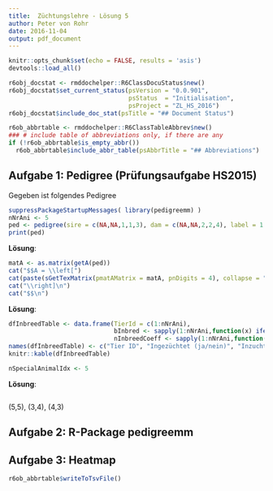 ```yaml
---
title:  Züchtungslehre - Lösung 5
author: Peter von Rohr
date: 2016-11-04
output: pdf_document
---
```


```r
knitr::opts_chunk$set(echo = FALSE, results = 'asis')
devtools::load_all()
```

```r
r6obj_docstat <- rmddochelper::R6ClassDocuStatus$new()
r6obj_docstat$set_current_status(psVersion = "0.0.901",
                                 psStatus  = "Initialisation",
                                 psProject = "ZL_HS_2016")
r6obj_docstat$include_doc_stat(psTitle = "## Document Status")
```


```r
r6ob_abbrtable <- rmddochelper::R6ClassTableAbbrev$new()
### # include table of abbreviations only, if there are any
if (!r6ob_abbrtable$is_empty_abbr())
  r6ob_abbrtable$include_abbr_table(psAbbrTitle = "## Abbreviations")
```

## Aufgabe 1: Pedigree (Prüfungsaufgabe HS2015)

Gegeben ist folgendes Pedigree

```r
suppressPackageStartupMessages( library(pedigreemm) )
nNrAni <- 5
ped <- pedigree(sire = c(NA,NA,1,1,3), dam = c(NA,NA,2,2,4), label = 1:nNrAni)
print(ped)
```

\begin{enumerate}
\item[a)] Stellen Sie die additive genetische Verwandtschaftsmatrix für das oben dargestellte Pedigree auf.
\end{enumerate}

__Lösung__:

```r
matA <- as.matrix(getA(ped))
cat("$$A = \\left[")
cat(paste(sGetTexMatrix(pmatAMatrix = matA, pnDigits = 4), collapse = "\n"))
cat("\\right]\n")
cat("$$\n")

```


\begin{enumerate}
\item[b)] Welches der fünf Tiere im gezeigten Pedigree ist ingezüchtet und wie gross ist der Inzuchtkoeffizient $F_X$?
(Bitte auch für nicht ingezüchtete Tiere den Inzuchtkoeffizienten angeben)
\end{enumerate}

__Lösung__:

```r
dfInbreedTable <- data.frame(TierId = c(1:nNrAni),
                             bInbred <- sapply(1:nNrAni,function(x) ifelse(matA[x,x]>1,"ja","nein")),
                             nInbreedCoeff <- sapply(1:nNrAni,function(x) matA[x,x]-1))
names(dfInbreedTable) <- c("Tier ID", "Ingezüchtet (ja/nein)", "Inzuchtkoeffizient")
knitr::kable(dfInbreedTable)
```

```r
nSpecialAnimalIdx <- 5
```

\vspace{5ex}
\begin{enumerate}
\item[c)] Wir interessieren uns speziell für Tier $`r nSpecialAnimalIdx`$. Welche Elemente der additiv genetischen Verwandtschaftsmatrix enthalten den Inzuchtkoeffizienten von Tier $`r nSpecialAnimalIdx`$. Am besten geben Sie die Elemente der Matrix über die jeweiligen Zeilen- und Kolonnennummern an.
\end{enumerate}

__Lösung__:

```r

```

(5,5), (3,4), (4,3)


## Aufgabe 2: R-Package pedigreemm


## Aufgabe 3: Heatmap


```r
r6ob_abbrtable$writeToTsvFile()
```
<!-- END of document                 -- 
  -- Below this must not be anything --> 
